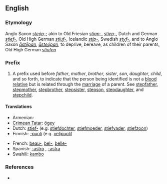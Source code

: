 ==English==

===Etymology===
Anglo Saxon ''[[steóp-]]''; akin to Old Friesian ''[[stiap-]]'', ''[[stiep-]]'', Dutch and German ''[[stief-]]'', Old High German ''[[stiuf-]]'', Icelandic ''[[stjp-]]'', Swedish ''[[styf-]]'', and to Anglo Saxon ''[[āstēpan]]'', ''[[āsteópan]]'', to deprive, bereave, as children of their parents, Old High German ''[[stiufen]]''

===Prefix===
{{infl|en|prefix}}

# A prefix used before ''father'', ''mother'', ''brother'', ''sister'', ''son'', ''daughter'', ''child'', and so forth, to indicate that the person being identified is not a [[blood relative]] but is related through the [[marriage]] of a parent. See [[stepfather]], [[stepmother]], [[stepbrother]], [[stepsister]], [[stepson]], [[stepdaughter]], and [[stepchild]].

====Translations====
{{trans-top|A prefix used to indicate that the person being identified is not a blood relative}}
* Armenian: {{t-|hy|խորթ|tr=xort'|sc=Armn|xs=Armenian}}
* [[Crimean Tatar]]: [[ögey]]
* Dutch: [[stief-]] (e.g. [[stiefdochter]], [[stiefmoeder]], [[stiefvader]], [[stiefzoon]])
* Finnish: [[-puoli]] (e.g. [[velipuoli]])
{{trans-mid}}
* French: [[beau-]], [[bel-]], [[belle-]]
* Spanish: [[-astro]] {{m}}, [[-astra]] {{f}}
* Swahili: [[kambo]]
{{trans-bottom}}

===References===
* {{R:Webster 1913}}
